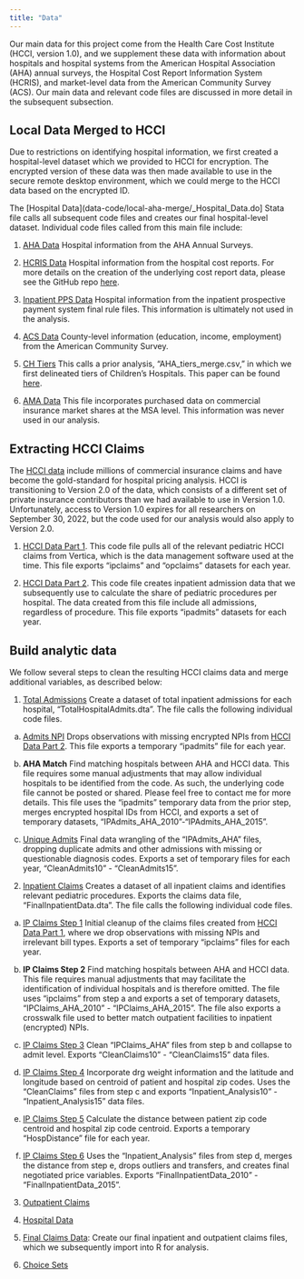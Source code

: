 ```yaml
---
title: "Data"
---
```


Our main data for this project come from the Health Care Cost Institute (HCCI, version 1.0), and we supplement these data with information about hospitals and hospital systems from the American Hospital Association (AHA) annual surveys, the Hospital Cost Report Information System (HCRIS), and market-level data from the American Community Survey (ACS). Our main data and relevant code files are discussed in more detail in the subsequent subsection.

## Local Data Merged to HCCI
Due to restrictions on identifying hospital information, we first created a hospital-level dataset which we provided to HCCI for encryption. The encrypted version of these data was then made available to use in the secure remote desktop environment, which we could merge to the HCCI data based on the encrypted ID. 

The [Hospital Data](data-code/local-aha-merge/_Hospital_Data.do] Stata file calls all subsequent code files and creates our final hospital-level dataset. Individual code files called from this main file include:

1. [AHA Data](data-code/local-aha-merge/1_AHA_Data.do) Hospital information from the AHA Annual Surveys.

2. [HCRIS Data](data-code/local-aha-merge/2_HCRIS_Data.do) Hospital information from the hospital cost reports. For more details on the creation of the underlying cost report data, please see the GitHub repo [here](https://github.com/imccart/HCRIS).

3. [Inpatient PPS Data](data-code/local-aha-merge/3_Inpatient_PPS_Data.do) Hospital information from the inpatient prospective payment system final rule files. This information is ultimately not used in the analysis.

4. [ACS Data](data-code/local-aha-merge/4_ACS_Data.do) County-level information (education, income, employment) from the American Community Survey.

5. [CH Tiers](data-code/local-aha-merge/5_CH_Tiers.do) This calls a prior analysis, "AHA_tiers_merge.csv," in which we first delineated tiers of Children's Hospitals. This paper can be found [here](https://www.ncbi.nlm.nih.gov/pmc/articles/PMC6986900/).

6. [AMA Data](data-code/local-aha-merge/6_AMA_Data.do) This file incorporates purchased data on commercial insurance market shares at the MSA level. This information was never used in our analysis.


## Extracting HCCI Claims
The [HCCI data](https://healthcostinstitute.org/) include millions of commercial insurance claims and have become the gold-standard for hospital pricing analysis. HCCI is transitioning to Version 2.0 of the data, which consists of a different set of private insurance contributors than we had available to use in Version 1.0. Unfortunately, access to Version 1.0 expires for all researchers on September 30, 2022, but the code used for our analysis would also apply to Version 2.0. 

1. [HCCI Data Part 1](data-code/sas-build/_HCCI_01.sas). This code file pulls all of the relevant pediatric HCCI claims from Vertica, which is the data management software used at the time. This file exports "ipclaims" and "opclaims" datasets for each year.

2. [HCCI Data Part 2](data-code/sas-build/_HCCI_02.sas). This code file creates inpatient admission data that we subsequently use to calculate the share of pediatric procedures per hospital. The data created from this file include all admissions, regardless of procedure. This file exports "ipadmits" datasets for each year.



## Build analytic data
We follow several steps to clean the resulting HCCI claims data and merge additional variables, as described below:


1. [Total Admissions](data-code/stata-build/_AdmitsIP.do) Create a dataset of total inpatient admissions for each hospital, "TotalHospitalAdmits.dta". The file calls the following individual code files.

  a. [Admits NPI](data-code/stata-build/A1_AdmitsNPI.do) Drops observations with missing encrypted NPIs from [HCCI Data Part 2](data-code/sas-build/_HCCI_02.sas). This file exports a temporary "ipadmits" file for each year.
  
  b. **AHA Match** Find matching hospitals between AHA and HCCI data. This file requires some manual adjustments that may allow individual hospitals to be identified from the code. As such, the underlying code file cannot be posted or shared. Please feel free to contact me for more details. This file uses the "ipadmits" temporary data from the prior step, merges encrypted hospital IDs from HCCI, and exports a set of temporary datasets, "IPAdmits_AHA_2010"-"IPAdmits_AHA_2015".
  
  c. [Unique Admits](data-code/stata-build/A3_UniqueAdmits.do) Final data wrangling of the "IPAdmits_AHA" files, dropping duplicate admits and other admissions with missing or questionable diagnosis codes. Exports a set of temporary files for each year, "CleanAdmits10" - "CleanAdmits15".
  

2. [Inpatient Claims](data-code/stata-build/_ClaimsIP.do) Creates a dataset of all inpatient claims and identifies relevant pediatric procedures. Exports the claims data file, "FinalInpatientData.dta". The file calls the following individual code files.

  a. [IP Claims Step 1](data-code/stata-build/ClaimsIP1_AdmitsNPI.do) Initial cleanup of the claims files created from [HCCI Data Part 1](data-code/sas-build/_HCCI_01.sas), where we drop observations with missing NPIs and irrelevant bill types. Exports a set of temporary "ipclaims" files for each year.
  
  b. **IP Claims Step 2** Find matching hospitals between AHA and HCCI data. This file requires manual adjustments that may facilitate the identification of individual hospitals and is therefore omitted. The file uses "ipclaims" from step a and exports a set of temporary datasets, "IPClaims_AHA_2010" - "IPClaims_AHA_2015". The file also exports a crosswalk file used to better match outpatient facilities to inpatient (encrypted) NPIs.
  
  c. [IP Claims Step 3](data-code/stata-build/ClaimsIP3_UniqueAdmits.do) Clean "IPClaims_AHA" files from step b and collapse to admit level. Exports "CleanClaims10" - "CleanClaims15" data files.
  
  d. [IP Claims Step 4](data-code/stata-build/ClaimsIP4_DRG_LatLong.do) Incorporate drg weight information and the latitude and longitude based on centroid of patient and hospital zip codes. Uses the "CleanClaims" files from step c and exports "Inpatient_Analysis10" - "Inpatient_Analysis15" data files.
  
  e. [IP Claims Step 5](data-code/stata-build/ClaimsIP5_Distance.do) Calculate the distance between patient zip code centroid and hospital zip code centroid. Exports a temporary "HospDistance" file for each year.
  
  f. [IP Claims Step 6](data-code/stata-build/ClaimsIP6_Prices.do) Uses the "Inpatient_Analysis" files from step d, merges the distance from step e, drops outliers and transfers, and creates final negotiated price variables. Exports "FinalInpatientData_2010" - "FinalInpatientData_2015".

3. [Outpatient Claims](data-code/stata-build/_ClaimsOP.do)

4. [Hospital Data](data-code/stata-build/_HospitalData.do)

5. [Final Claims Data](data-code/stata-build/_FinalData.do): Create our final inpatient and outpatient claims files, which we subsequently import into R for analysis.

6. [Choice Sets](data-code/stata-build/_ChoiceSets.do)
